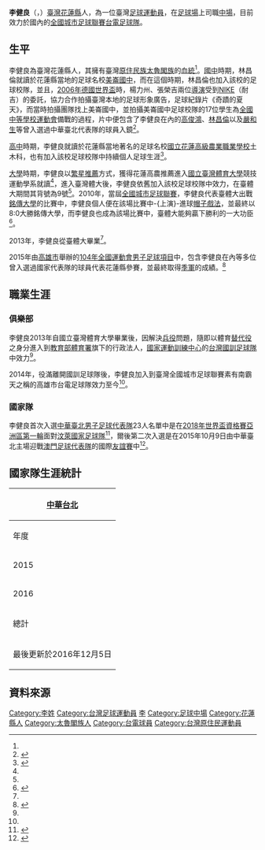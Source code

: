 {{noteta|G1=足球}}
{{Infobox football biography
| name        = 李健良 <br> ''Lee Jian-Liang''
| image       = File:Lee Jian-Liang.jpg
| image_size  = 300px
| fullname    = 李健良
| nickname    = 
| height      = {{height|m=1.68}}<ref name="足巢">{{cite web|language=zh-tw|url=http://footballhometw.weebly.com/264462058133391.html|title=李健良 Lee Jian-Liang|author=|publisher=足巢|date=|accessdate=2015-12-01}}</ref>
| birth_date  = {{birth date and age|1991|8|10}}<ref name="足巢"/>
| birth_place = {{TWN}}（[[中華民國|中華民國]]）花蓮縣
| position    = [[中場|中場]]
| currentclub = [[台電足球隊|台電]]<ref name="足巢"/>
| clubnumber  = 15
| years1 = 2010 – 2013
| clubs1 = [[國立臺灣體育大學|臺灣體育大學]]<ref name="足巢"/>
| caps1  = 
| goals1 = 
| years2 = 2013 – 2014
| clubs2 = [[台灣國訓足球隊|國訓]]
| caps2  =
| goals2 =
| years3 = 2014 –
| clubs3 = [[台電足球隊|台電]]
| caps3  =
| goals3 =
| nationalyears1 = 2015 –
| nationalteam1  = [[中華台北男子足球代表隊|中華台北]]
| nationalcaps1 = 4
| nationalgoals1 = 0
| pcupdate =  2015年12月1日
| ntupdate = 2016年12月5日
}}

'''李健良'''（{{lang-en|Lee Jian-Liang}}，{{bd|1991年|8月10日|}}）[[臺灣|臺灣]][[花蓮縣|花蓮縣]]人，為一位臺灣[[足球|足球]][[運動員|運動員]]，在[[足球場|足球場]]上司職[[中場|中場]]，目前效力於國內的[[全國城市足球聯賽|全國城市足球聯賽]][[台電足球隊|台電足球隊]]。

== 生平 ==
李健良為臺灣花蓮縣人，其擁有臺灣[[原住民族|原住民族]][[太魯閣族|太魯閣族]]的[[血統|血統]]<ref name="足巢"/>。[[國中|國中]]時期，林昌倫就讀於花蓮縣當地的足球名校[[美崙國中|美崙國中]]，而在這個時期，林昌倫也加入該校的足球校隊，並且，[[2006年德國世界盃|2006年德國世界盃]]時，楊力州、張榮吉兩位[[導演|導演]]受到[[NIKE|NIKE]]（耐吉）的委託，協力合作拍攝臺灣本地的足球形象廣告，足球紀錄片《奇蹟的夏天》，而當時拍攝團隊找上美崙國中，並拍攝美崙國中足球校隊的17位學生為[[全國中等學校運動會|全國中等學校運動會]]備戰的過程，片中便包含了李健良在內的[[高俊鴻|高俊鴻]]、[[林昌倫|林昌倫]]以及[[嚴和生|嚴和生]]等曾入選過中華臺北代表隊的球員入鏡<ref name="奇蹟的夏天">{{cite web|language=zh-tw|url=http://www.ettoday.net/dalemon/post/11597|title=中華男足除了歸化球員，大家還記得《奇蹟的夏天》嗎|author=張克銘|publisher=東森新聞|date=|accessdate=2015-11-05}}</ref>。

[[高中|高中]]時期，李健良就讀於花蓮縣當地著名的足球名校[[國立花蓮高級農業職業學校|國立花蓮高級農業職業學校]]土木科，也有加入該校足球校隊中持續個人足球生涯<ref name="花蓮高農">{{cite web|language=zh-tw|url=http://www.hla.hlc.edu.tw/a001/honor/20090521_star.htm|title=賀本校98學年度升大學金榜題名|author=|publisher=國立花蓮高級農業職業學校|date=|accessdate=2015-12-03|deadurl=yes|archiveurl=https://web.archive.org/web/20101118023612/http://www.hla.hlc.edu.tw/a001/honor/20090521_star.htm|archivedate=2010-11-18}}</ref>。

[[大學|大學]]時期，李健良以[[繁星推薦|繁星推薦]]方式，獲得花蓮高農推薦進入[[國立臺灣體育大學|國立臺灣體育大學]]競技運動學系就讀<ref name="花蓮高農"/>，進入臺灣體大後，李健良依舊加入該校足球校隊中效力，在臺體大期間其背號為9號<ref name="足巢"/>。2010年，當屆[[2010年全國城市足球聯賽|全國城市足球聯賽]]，李健良代表臺體大出戰[[銘傳大學|銘傳大學]]的比賽中，李健良個人便在該場比賽中-{上演}-進球[[帽子戲法|帽子戲法]]，並最終以8:0大勝銘傳大學，而李健良也成為該場比賽中，臺體大能夠贏下勝利的一大功臣<ref name="帽子戲法">{{cite web|language=zh-tw|url=http://ctfa.pixnet.net/blog/post/12214215|title=李健良火力四射　台體大勝銘傳|author=|publisher=2010聯發科技全國城市足球聯賽官方部落格|date=2010-06-12|accessdate=2015-12-03}}</ref>。

2013年，李健良從臺體大畢業<ref name="足巢"/>。

2015年由[[高雄市|高雄市]]舉辦的[[2015年中華民國全國運動會|104年全國運動會]][[中華民國104年全國運動會足球比賽|男子足球項目]]中，包含李健良在內等多位曾入選過國家代表隊的球員代表花蓮縣參賽，並最終取得[[季軍|季軍]]的成績。<ref name="全運會">{{cite web|language=zh-tw|url=http://udn.com/news/story/7005/1245008-%E5%85%A8%E9%81%8B%E6%9C%83%EF%BC%8F11%E5%9C%8B%E8%85%B3%E6%95%88%E5%8A%9B-%E8%8A%B1%E8%93%AE%E8%B6%B3%E9%9A%8A%E5%85%88%E8%81%B2%E5%A5%AA%E4%BA%BA|title=全運會／11國腳效力 花蓮足隊先聲奪人|author=范振和|publisher=聯合報|date=2015-10-13|accessdate=2015-11-05}}</ref>

== 職業生涯 ==
=== 俱樂部 ===
李健良2013年自國立臺灣體育大學畢業後，因解決[[兵役|兵役]]問題，隨即以體育[[替代役|替代役]]之身分進入到[[中華民國教育部|教育部]][[體育署|體育署]]旗下的行政法人，[[國家運動訓練中心|國家運動訓練中心]]的[[台灣國訓足球隊|台灣國訓足球隊]]中效力<ref name="足巢"/>。

2014年，役滿離開國訓足球隊後，李健良加入到臺灣全國城市足球聯賽素有南霸天之稱的高雄市台電足球隊效力至今<ref name="足巢"/>。

=== 國家隊 ===
李健良首次入選[[中華台北男子足球代表隊|中華臺北男子足球代表隊]]23人名單中是在[[2018年世界盃資格賽亞洲區第一輪|2018年世界盃資格賽亞洲區第一輪]]面對[[汶萊國家足球隊|汶萊國家足球隊]]<ref name="對汶萊">{{cite web|language=zh-tw|url=http://sports.ettoday.net/news/475932|title=世足會外賽／中華23人名單出爐　史上旅外球員最多|author=張克銘|publisher=東森新聞雲|date=2015-03-09|accessdate=2015-12-03}}</ref>，爾後第二次入選是在2015年10月9日由中華臺北主場迎戰[[澳門足球代表隊|澳門足球代表隊]]的國際[[友誼賽|友誼賽]]中<ref name="對澳門">{{cite web|language=zh-tw|url=http://www.nownews.com/n/2015/10/07/1837641|title=足球／中華戰澳門大名單出爐！隊長陳柏良缺席|author=鄭廷瑋|publisher=今日傳媒|date=2015-10-07|accessdate=2015-12-03}}</ref>。

== 國家隊生涯統計 ==

{| class="wikitable" style="text-align:center"
! colspan=4 | [[中華台北男子足球代表隊|中華台北]]
|-
!年度!!{{Tooltip|出賽|場上比賽球員}}!!進球!!{{Tooltip|參考|參考資料}}
|-
|2015||2||0
|rowspan="3"|<ref name="Lee, Jian-Liang">{{cite web|language=en-us|url=http://www.national-football-teams.com/player/58425/Jian_Liang_Lee.html|title=Lee, Jian-Liang|author=|publisher=National Football Teams |date=|accessdate=2015-11-05}}</ref>
|-
|2016||2||0
|-
!總計||4||0
|-
!colspan="5"| 最後更新於2016年12月5日
|}

== 資料來源 ==
{{reflist}}

{{台電足球隊球員名單}}
{{2018年世界盃資格賽亞洲區第一輪中華台北參賽名單}}
{{2018年世界盃資格賽亞洲區第二輪中華台北參賽名單 (客場對伊拉克)}}
{{2018年世界盃資格賽亞洲區第二輪中華台北參賽名單 (主場對越南)}}

{{DEFAULTSORT:Lee李}}
[[Category:李姓|Category:李姓]]
[[Category:台灣足球運動員|Category:台灣足球運動員]]
[[Category:國立臺灣體育運動大學校友|李]]
[[Category:足球中場|Category:足球中場]]
[[Category:花蓮縣人|Category:花蓮縣人]]
[[Category:太魯閣族人|Category:太魯閣族人]]
[[Category:台電球員|Category:台電球員]]
[[Category:台灣原住民運動員|Category:台灣原住民運動員]]